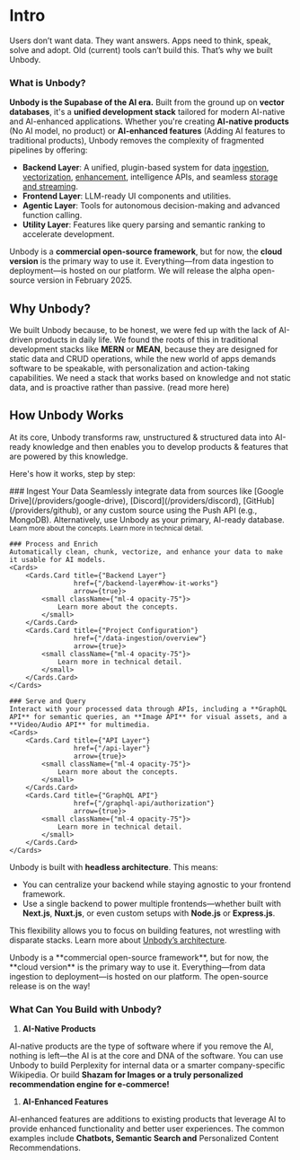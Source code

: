 
# Intro

Users don’t want data. They want answers.
Apps need to think, speak, solve and adopt.
Old (current) tools can’t build this.
That’s why we built Unbody.

### What is Unbody?

**Unbody is the Supabase of the AI era.** Built from the ground up on **vector databases**, it's a **unified development stack** tailored for modern AI-native and AI-enhanced applications. Whether you're creating **AI-native products** (No AI model, no product) or **AI-enhanced features** (Adding AI features to traditional products), Unbody removes the complexity of fragmented pipelines by offering:

- **Backend Layer**: A unified, plugin-based system for data [ingestion](https://unbody.io), [vectorization](https://unbody.io), [enhancement](https://unbody.io), intelligence APIs, and seamless [storage and streaming](https://unbody.io).
- **Frontend Layer**: LLM-ready UI components and utilities.
- **Agentic Layer**: Tools for autonomous decision-making and advanced function calling.
- **Utility Layer**: Features like query parsing and semantic ranking to accelerate development.

<aside>

Unbody is a **commercial open-source framework**, but for now, the **cloud version** is the primary way to use it. Everything—from data ingestion to deployment—is hosted on our platform. We will release the alpha open-source version in February 2025.

</aside>

## Why Unbody?

We built Unbody because, to be honest, we were fed up with the lack of AI-driven products in daily life. We found the roots of this in traditional development stacks like **MERN** or **MEAN**, because they are designed for static data and CRUD operations, while the new world of apps demands software to be speakable, with personalization and action-taking capabilities. We need a stack that works based on knowledge and not static data, and is proactive rather than passive. (read more here)

## How Unbody Works

At its core, Unbody transforms raw, unstructured & structured data into AI-ready knowledge and then enables you to develop products & features that are powered by this knowledge.

Here's how it works, step by step:

<Steps>
    ### Ingest Your Data
    Seamlessly integrate data from sources like [Google Drive](/providers/google-drive), [Discord](/providers/discord), [GitHub](/providers/github), or any custom source using the Push API (e.g., MongoDB). Alternatively, use Unbody as your primary, AI-ready database.
    <Cards>
        <Cards.Card title={"Backend Layer"}
                    href={"/backend-layer#how-it-works"}
                    arrow={true}>
            <small className={"ml-4 opacity-75"}>
                Learn more about the concepts.
            </small>
        </Cards.Card>
        <Cards.Card title={"Data Ingestion"}
                    href={"/data-ingestion/overview"}
                    arrow={true}>
            <small className={"ml-4 opacity-75"}>
                Learn more in technical detail.
            </small>
        </Cards.Card>
    </Cards>

    ### Process and Enrich
    Automatically clean, chunk, vectorize, and enhance your data to make it usable for AI models.
    <Cards>
        <Cards.Card title={"Backend Layer"}
                    href={"/backend-layer#how-it-works"}
                    arrow={true}>
            <small className={"ml-4 opacity-75"}>
                Learn more about the concepts.
            </small>
        </Cards.Card>
        <Cards.Card title={"Project Configuration"}
                    href={"/data-ingestion/overview"}
                    arrow={true}>
            <small className={"ml-4 opacity-75"}>
                Learn more in technical detail.
            </small>
        </Cards.Card>
    </Cards>

    ### Serve and Query
    Interact with your processed data through APIs, including a **GraphQL API** for semantic queries, an **Image API** for visual assets, and a **Video/Audio API** for multimedia.
    <Cards>
        <Cards.Card title={"API Layer"}
                    href={"/api-layer"}
                    arrow={true}>
            <small className={"ml-4 opacity-75"}>
                Learn more about the concepts.
            </small>
        </Cards.Card>
        <Cards.Card title={"GraphQL API"}
                    href={"/graphql-api/authorization"}
                    arrow={true}>
            <small className={"ml-4 opacity-75"}>
                Learn more in technical detail.
            </small>
        </Cards.Card>
    </Cards>
</Steps>

Unbody is built with **headless architecture**. This means:

- You can centralize your backend while staying agnostic to your frontend framework.
- Use a single backend to power multiple frontends—whether built with **Next.js**, **Nuxt.js**, or even custom setups with **Node.js** or **Express.js**.

This flexibility allows you to focus on building features, not wrestling with disparate stacks. Learn more about [Unbody’s architecture](/core-architecture-overview).

<Callout type="info" emoji="ℹ️">
    Unbody is a **commercial open-source framework**, but for now, the **cloud version** is the primary way to use it. Everything—from data ingestion to deployment—is hosted on our platform. The open-source release is on the way!
</Callout>

### What Can You Build with Unbody?

1. **AI-Native Products**

AI-native products are the type of software where if you remove the AI, nothing is left—the AI is at the core and DNA of the software. You can use Unbody to build Perplexity for internal data or a smarter company-specific Wikipedia. Or build **Shazam for Images or a truly personalized recommendation engine for e-commerce!**

1. **AI-Enhanced Features**

AI-enhanced features are additions to existing products that leverage AI to provide enhanced functionality and better user experiences. The common examples include **Chatbots, Semantic Search and** Personalized Content Recommendations.